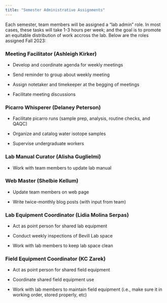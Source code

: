 ```yaml
---
title: "Semester Administrative Assignments"
---
```


Each semester, team members will be assigned a "lab admin" role. In most cases, these tasks will take 1-3 hours per week; and the goal is to promote an equitable distribution of work accross the lab. Below are the roles assigned Fall 2023:

### Meeting Facilitator (Ashleigh Kirker)

-   Develop and coordinate agenda for weekly meetings

-   Send reminder to group about weekly meeting

-   Assign notetaker and timekeeper at the begging of meetings

-   Facilitate meeting discussions

### Picarro Whisperer (Delaney Peterson)

-   Facilitate picarro runs (sample prep, analysis, routine checks, and QAQC)

-   Organize and catalog water isotope samples

-   Supervise undergraduate workers

### Lab Manual Curator (Alisha Guglielmi)

-   Work with team members to update lab manual

### Web Master (Shelbie Kellum)

-   Update team members on web page

-   Write twice-monthly blog posts (with input from team)

### Lab Equipment Coordinator (Lidia Molina Serpas)

-   Act as point person for shared lab equipment

-   Conduct weekly inspections of Bevill Lab space

-   Work with lab members to keep lab space clean

### Field Equipment Coordinator (KC Zarek)

-   Act as point person for shared field equipment

-   Coordinate shared field equipment use

-   Work with lab members to maintain field equipment (i.e., make sure it in working order, stored properly, etc)
